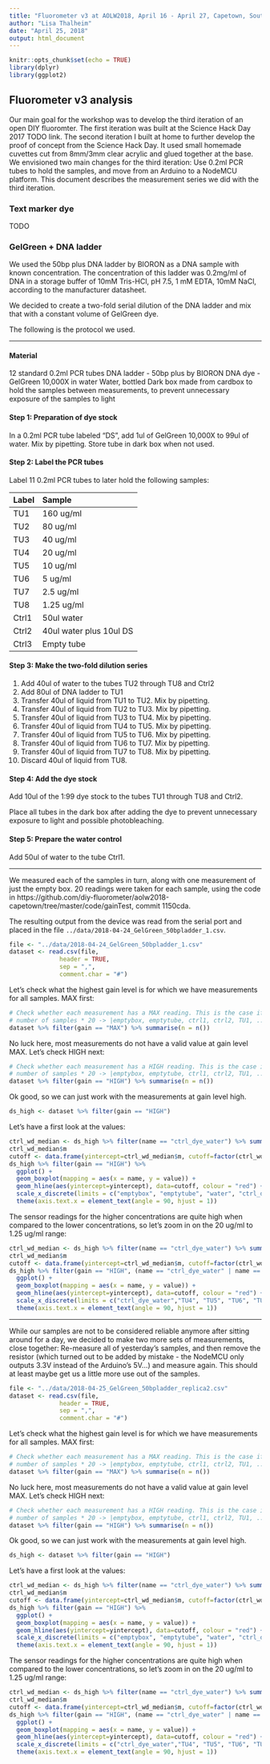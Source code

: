 ```yaml
---
title: "Fluorometer v3 at AOLW2018, April 16 - April 27, Capetown, South Africa"
author: "Lisa Thalheim"
date: "April 25, 2018"
output: html_document
---
```


```r
knitr::opts_chunk$set(echo = TRUE)
library(dplyr)
library(ggplot2)
```

## Fluorometer v3 analysis

Our main goal for the workshop was to develop the third iteration of an open DIY fluoromter. The first iteration was built at the Science Hack Day 2017 TODO link. The second iteration I built at home to further develop the proof of concept from the Science Hack Day. It used small homemade cuvettes cut from 8mm/3mm clear acrylic and glued together at the base.
We envisioned two main changes for the third iteration: Use 0.2ml PCR tubes to hold the samples, and move from an Arduino to a NodeMCU platform.
This document describes the measurement series we did with the third iteration.

### Text marker dye

TODO

### GelGreen + DNA ladder

We used the 50bp plus DNA ladder by BIORON as a DNA sample with known concentration. The concentration of this ladder was 0.2mg/ml of DNA in a storage buffer of 10mM Tris-HCl, pH 7.5, 1 mM EDTA, 10mM NaCl, according to the manufacturer datasheet.

We decided to create a two-fold serial dilution of the DNA ladder and mix that with a constant volume of GelGreen dye.

The following is the protocol we used.

***

#### Material

12 standard 0.2ml PCR tubes
DNA ladder - 50bp plus by BIORON
DNA dye - GelGreen 10,000X in water
Water, bottled
Dark box made from cardbox to hold the samples between measurements, to prevent unnecessary exposure of the samples to light

#### Step 1: Preparation of dye stock

In a 0.2ml PCR tube labeled "DS", add 1ul of GelGreen 10,000X to 99ul of water. Mix by pipetting. Store tube in dark box when not used.

#### Step 2: Label the PCR tubes

Label 11 0.2ml PCR tubes to later hold the following samples:

Label      Sample
--------   --------------
TU1        160 ug/ml            
TU2         80 ug/ml          
TU3         40 ug/ml
TU4         20 ug/ml
TU5         10 ug/ml
TU6          5 ug/ml
TU7          2.5 ug/ml
TU8          1.25 ug/ml
Ctrl1      50ul water
Ctrl2      40ul water plus 10ul DS
Ctrl3      Empty tube
---------  --------------

#### Step 3: Make the two-fold dilution series

1. Add 40ul of water to the tubes TU2 through TU8 and Ctrl2
2. Add 80ul of DNA ladder to TU1
3. Transfer 40ul of liquid from TU1 to TU2. Mix by pipetting.
4. Transfer 40ul of liquid from TU2 to TU3. Mix by pipetting.
5. Transfer 40ul of liquid from TU3 to TU4. Mix by pipetting.
6. Transfer 40ul of liquid from TU4 to TU5. Mix by pipetting.
7. Transfer 40ul of liquid from TU5 to TU6. Mix by pipetting.
8. Transfer 40ul of liquid from TU6 to TU7. Mix by pipetting.
9. Transfer 40ul of liquid from TU7 to TU8. Mix by pipetting.
10. Discard 40ul of liquid from TU8.

#### Step 4: Add the dye stock

Add 10ul of the 1:99 dye stock to the tubes TU1 through TU8 and Ctrl2.

Place all tubes in the dark box after adding the dye to prevent unnecessary exposure to light and possible photobleaching.

#### Step 5: Prepare the water control

Add 50ul of water to the tube Ctrl1.

***

We measured each of the samples in turn, along with one measurement of just the empty box. 20 readings were taken for each sample, using the code in https://github.com/diy-fluorometer/aolw2018-capetown/tree/master/code/gainTest, commit 1150cda.

The resulting output from the device was read from the serial port and placed in the file `../data/2018-04-24_GelGreen_50bpladder_1.csv`.

```r
file <- "../data/2018-04-24_GelGreen_50bpladder_1.csv"
dataset <- read.csv(file,
              header = TRUE,
              sep = ",",
              comment.char = "#")
```

Let's check what the highest gain level is for which we have measurements for all samples. MAX first:

```r
# Check whether each measurement has a MAX reading. This is the case if we have the following number of MAX entries:
# number of samples * 20 -> |emptybox, emptytube, ctrl1, ctrl2, TU1, ..., TU8| * 20 -> 12 * 20 = 240
dataset %>% filter(gain == "MAX") %>% summarise(n = n())
```

No luck here, most measurements do not have a valid value at gain level MAX. Let's check HIGH next: 

```r
# Check whether each measurement has a HIGH reading. This is the case if we have the following number of HIGH entries:
# number of samples * 20 -> |emptybox, emptytube, ctrl1, ctrl2, TU1, ..., TU8| * 20 -> 12 * 20 = 240
dataset %>% filter(gain == "HIGH") %>% summarise(n = n())
```

Ok good, so we can just work with the measurements at gain level high.

```r
ds_high <- dataset %>% filter(gain == "HIGH")
```

Let's have a first look at the values:

```r
ctrl_wd_median <- ds_high %>% filter(name == "ctrl_dye_water") %>% summarise(m = median(value))
ctrl_wd_median$m
cutoff <- data.frame(yintercept=ctrl_wd_median$m, cutoff=factor(ctrl_wd_median$m))
ds_high %>% filter(gain == "HIGH") %>%
  ggplot() + 
  geom_boxplot(mapping = aes(x = name, y = value)) +
  geom_hline(aes(yintercept=yintercept), data=cutoff, colour = "red") +
  scale_x_discrete(limits = c("emptybox", "emptytube", "water", "ctrl_dye_water", "TU1", "TU2", "TU3", "TU4", "TU5", "TU6", "TU7", "TU8"), labels = c("Empty box", "Empty tube", "Water", "Dye+Water", "160 ug/ml", "80 ug/ml", "40 ug/ml", "20 ug/ml", "10 ug/ml", "5 ug/ml", "2.5 ug/ml", "1.25 ug/ml")) +
  theme(axis.text.x = element_text(angle = 90, hjust = 1))
```

The sensor readings for the higher concentrations are quite high when compared to the lower concentrations, so let's zoom in on the 20 ug/ml to 1.25 ug/ml range:

```r
ctrl_wd_median <- ds_high %>% filter(name == "ctrl_dye_water") %>% summarise(m = median(value))
ctrl_wd_median$m
cutoff <- data.frame(yintercept=ctrl_wd_median$m, cutoff=factor(ctrl_wd_median$m))
ds_high %>% filter(gain == "HIGH", (name == "ctrl_dye_water" | name == "TU4" | name == "TU5" | name == "TU6" | name == "TU7" | name == "TU8")) %>%
  ggplot() + 
  geom_boxplot(mapping = aes(x = name, y = value)) +
  geom_hline(aes(yintercept=yintercept), data=cutoff, colour = "red") +
  scale_x_discrete(limits = c("ctrl_dye_water","TU4", "TU5", "TU6", "TU7", "TU8"), labels = c("Dye+Water", "20 ug/ml", "10 ug/ml", "5 ug/ml", "2.5 ug/ml", "1.25 ug/ml")) +
  theme(axis.text.x = element_text(angle = 90, hjust = 1))
```

***

While our samples are not to be considered reliable anymore after sitting around for a day, we decided to make two more sets of measurements, close together: Re-measure all of yesterday's samples, and then remove the resistor (which turned out to be added by mistake - the NodeMCU only outputs 3.3V instead of the Arduino's 5V...) and measure again.
This should at least maybe get us a little more use out of the samples.


```r
file <- "../data/2018-04-25_GelGreen_50bpladder_replica2.csv"
dataset <- read.csv(file,
              header = TRUE,
              sep = ",",
              comment.char = "#")
```

Let's check what the highest gain level is for which we have measurements for all samples. MAX first:

```r
# Check whether each measurement has a MAX reading. This is the case if we have the following number of MAX entries:
# number of samples * 20 -> |emptybox, emptytube, ctrl1, ctrl2, TU1, ..., TU8| * 20 -> 12 * 20 = 240
dataset %>% filter(gain == "MAX") %>% summarise(n = n())
```

No luck here, most measurements do not have a valid value at gain level MAX. Let's check HIGH next: 

```r
# Check whether each measurement has a HIGH reading. This is the case if we have the following number of HIGH entries:
# number of samples * 20 -> |emptybox, emptytube, ctrl1, ctrl2, TU1, ..., TU8| * 20 -> 12 * 20 = 240
dataset %>% filter(gain == "HIGH") %>% summarise(n = n())
```

Ok good, so we can just work with the measurements at gain level high.

```r
ds_high <- dataset %>% filter(gain == "HIGH")
```

Let's have a first look at the values:

```r
ctrl_wd_median <- ds_high %>% filter(name == "ctrl_dye_water") %>% summarise(m = median(value))
ctrl_wd_median$m
cutoff <- data.frame(yintercept=ctrl_wd_median$m, cutoff=factor(ctrl_wd_median$m))
ds_high %>% filter(gain == "HIGH") %>%
  ggplot() + 
  geom_boxplot(mapping = aes(x = name, y = value)) +
  geom_hline(aes(yintercept=yintercept), data=cutoff, colour = "red") +
  scale_x_discrete(limits = c("emptybox", "emptytube", "water", "ctrl_dye_water", "TU1", "TU2", "TU3", "TU4", "TU5", "TU6", "TU7", "TU8"), labels = c("Empty box", "Empty tube", "Water", "Dye+Water", "160 ug/ml", "80 ug/ml", "40 ug/ml", "20 ug/ml", "10 ug/ml", "5 ug/ml", "2.5 ug/ml", "1.25 ug/ml")) +
  theme(axis.text.x = element_text(angle = 90, hjust = 1))
```

The sensor readings for the higher concentrations are quite high when compared to the lower concentrations, so let's zoom in on the 20 ug/ml to 1.25 ug/ml range:

```r
ctrl_wd_median <- ds_high %>% filter(name == "ctrl_dye_water") %>% summarise(m = median(value))
ctrl_wd_median$m
cutoff <- data.frame(yintercept=ctrl_wd_median$m, cutoff=factor(ctrl_wd_median$m))
ds_high %>% filter(gain == "HIGH", (name == "ctrl_dye_water" | name == "TU4" | name == "TU5" | name == "TU6" | name == "TU7" | name == "TU8")) %>%
  ggplot() + 
  geom_boxplot(mapping = aes(x = name, y = value)) +
  geom_hline(aes(yintercept=yintercept), data=cutoff, colour = "red") +
  scale_x_discrete(limits = c("ctrl_dye_water","TU4", "TU5", "TU6", "TU7", "TU8"), labels = c("Dye+Water", "20 ug/ml", "10 ug/ml", "5 ug/ml", "2.5 ug/ml", "1.25 ug/ml")) +
  theme(axis.text.x = element_text(angle = 90, hjust = 1))
```